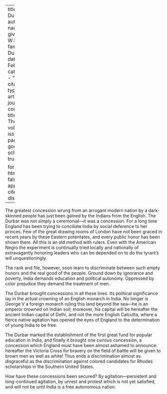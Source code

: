 
---
title: 'The Durbar'
author:
  - name:
      given: W.E.B.
      family: Du Bois
date: Feb. 1912
categories: 
  - ""
citation: 
  type: article-journal
  container-title: The Crisis
  volume: 3
  issue: 4
  page: 156
google-scholar: true

format:
  html:
    toc: false
    appendix-cite-as: display
---



The greatest concession wrung from an arrogant modern nation by a dark-skinned people has just been gained by the Indians from the English. The Durbar was not simply a ceremonial---it was a concession. For a long time England has been trying to conciliate India by social deference to her princes. Few of the great drawing rooms of London have not been graced in recent years by these Eastern potentates, and every public honor has been shown them. All this is an old method with rulers. Even with the American Negro the experiment is continually tried locally and nationally of extravagantly honoring leaders who can be depended on to do the tyrant's will unquestioningly.

The rank and file, however, soon learn to discriminate between such empty honors and the real good of the people. Ground down by ignorance and poverty, India demands education and political autonomy. Oppressed by color prejudice they demand the treatment of men.

The Durbar brought concessions in all these lines. Its political significance lay in the actual crowning of an English monarch in India. No longer is George V a foreign monarch ruling this land beyond the sea---he is an emperor crowned on Indian soil; moreover, his capital will be hereafter the ancient Indian capital of Delhi, and not the more English Calcutta, where a fierce native agitation has opened the eyes of England to the determination of young India to be free.

The Durbar marked the establishment of the first great fund for popular education in India, and finally it brought one curious concession, a concession which England must have been almost ashamed to announce: hereafter the Victoria Cross for bravery on the field of battle will be given to brown men as well as white! Thus ends a discrimination almost as disgraceful as the discrimination against colored candidates for Rhodes scholarships in the Southern United States.

How have these concessions been secured? By agitation---persistent and long-continued agitation, by unrest and protest which is not yet satisfied, and will not be until India is a free autonomous nation.

